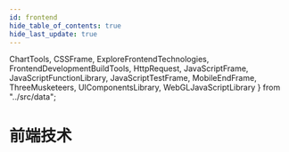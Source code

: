 ```yaml
---
id: frontend
hide_table_of_contents: true
hide_last_update: true
---
```

  ChartTools,
  CSSFrame, ExploreFrontendTechnologies, FrontendDevelopmentBuildTools,
  HttpRequest,
  JavaScriptFrame, JavaScriptFunctionLibrary,
  JavaScriptTestFrame, MobileEndFrame,
  ThreeMusketeers, UIComponentsLibrary, WebGLJavaScriptLibrary
} from "../src/data";

# 前端技术

<NavigationList title="前端三剑客" dataSource={ThreeMusketeers}/>

<NavigationList title="JavaScript框架" dataSource={JavaScriptFrame}/>

<NavigationList title="JavaScript函数库" dataSource={JavaScriptFunctionLibrary}/>

<NavigationList title="网络请求技术" dataSource={HttpRequest}/>

<NavigationList title="JavaScript测试框架" dataSource={JavaScriptTestFrame}/>

<NavigationList title="CSS 框架" dataSource={CSSFrame}/>

<NavigationList title="前端开发构建工具" dataSource={FrontendDevelopmentBuildTools}/>

<NavigationList title="可视化图标工具" dataSource={ChartTools}/>

<NavigationList title="渲染 3D 图形的技术" dataSource={WebGLJavaScriptLibrary}/>

<NavigationList title="移动端框架" dataSource={MobileEndFrame}/>

<NavigationList title="UI组件库" dataSource={UIComponentsLibrary}/>

<NavigationList title="探索前端技术" dataSource={ExploreFrontendTechnologies}/>
